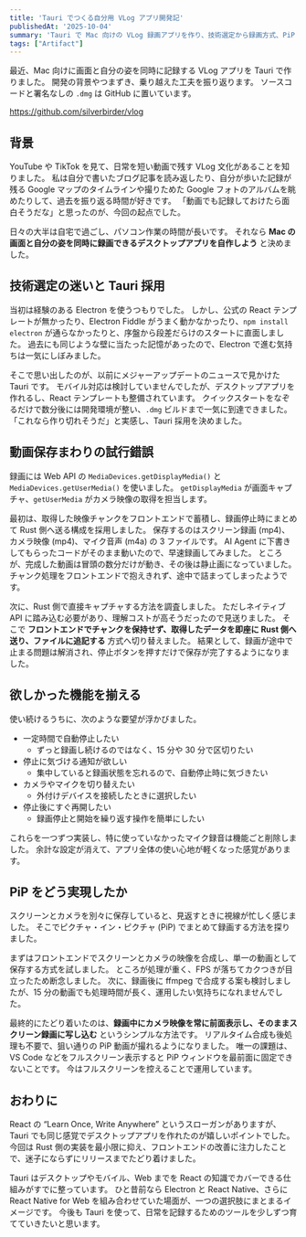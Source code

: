 ```yaml
---
title: 'Tauri でつくる自分用 VLog アプリ開発記'
publishedAt: '2025-10-04'
summary: 'Tauri で Mac 向けの VLog 録画アプリを作り、技術選定から録画方式、PiP 実装までの試行錯誤を整理しました。ソースコードや配布ファイルも紹介します。'
tags: ["Artifact"]
---
```


最近、Mac 向けに画面と自分の姿を同時に記録する VLog アプリを Tauri で作りました。
開発の背景やつまずき、乗り越えた工夫を振り返ります。
ソースコードと署名なしの `.dmg` は GitHub に置いています。

https://github.com/silverbirder/vlog

## 背景

YouTube や TikTok を見て、日常を短い動画で残す VLog 文化があることを知りました。
私は自分で書いたブログ記事を読み返したり、自分が歩いた記録が残る Google マップのタイムラインや撮りためた Google フォトのアルバムを眺めたりして、過去を振り返る時間が好きです。
「動画でも記録しておけたら面白そうだな」と思ったのが、今回の起点でした。

日々の大半は自宅で過ごし、パソコン作業の時間が長いです。
それなら **Mac の画面と自分の姿を同時に録画できるデスクトップアプリを自作しよう** と決めました。

## 技術選定の迷いと Tauri 採用

当初は経験のある Electron を使うつもりでした。
しかし、公式の React テンプレートが無かったり、Electron Fiddle がうまく動かなかったり、`npm install electron` が通らなかったりと、序盤から段差だらけのスタートに直面しました。
過去にも同じような壁に当たった記憶があったので、Electron で進む気持ちは一気にしぼみました。

そこで思い出したのが、以前にメジャーアップデートのニュースで見かけた Tauri です。
モバイル対応は検討していませんでしたが、デスクトップアプリを作れるし、React テンプレートも整備されています。
クイックスタートをなぞるだけで数分後には開発環境が整い、`.dmg` ビルドまで一気に到達できました。
「これなら作り切れそうだ」と実感し、Tauri 採用を決めました。

## 動画保存まわりの試行錯誤

録画には Web API の `MediaDevices.getDisplayMedia()` と `MediaDevices.getUserMedia()` を使いました。
`getDisplayMedia` が画面キャプチャ、`getUserMedia` がカメラ映像の取得を担当します。

最初は、取得した映像チャンクをフロントエンドで蓄積し、録画停止時にまとめて Rust 側へ送る構成を採用しました。
保存するのはスクリーン録画 (mp4)、カメラ映像 (mp4)、マイク音声 (m4a) の 3 ファイルです。
AI Agent に下書きしてもらったコードがそのまま動いたので、早速録画してみました。
ところが、完成した動画は冒頭の数分だけが動き、その後は静止画になっていました。
チャンク処理をフロントエンドで抱えきれず、途中で詰まってしまったようです。

次に、Rust 側で直接キャプチャする方法を調査しました。
ただしネイティブ API に踏み込む必要があり、理解コストが高そうだったので見送りました。
そこで **フロントエンドでチャンクを保持せず、取得したデータを即座に Rust 側へ送り、ファイルに追記する** 方式へ切り替えました。
結果として、録画が途中で止まる問題は解消され、停止ボタンを押すだけで保存が完了するようになりました。

## 欲しかった機能を揃える

使い続けるうちに、次のような要望が浮かびました。

- 一定時間で自動停止したい
  - ずっと録画し続けるのではなく、15 分や 30 分で区切りたい
- 停止に気づける通知が欲しい
  - 集中していると録画状態を忘れるので、自動停止時に気づきたい
- カメラやマイクを切り替えたい
  - 外付けデバイスを接続したときに選択したい
- 停止後にすぐ再開したい
  - 録画停止と開始を繰り返す操作を簡単にしたい

これらを一つずつ実装し、特に使っていなかったマイク録音は機能ごと削除しました。
余計な設定が消えて、アプリ全体の使い心地が軽くなった感覚があります。

## PiP をどう実現したか

スクリーンとカメラを別々に保存していると、見返すときに視線が忙しく感じました。
そこでピクチャ・イン・ピクチャ (PiP) でまとめて録画する方法を探りました。

まずはフロントエンドでスクリーンとカメラの映像を合成し、単一の動画として保存する方式を試しました。
ところが処理が重く、FPS が落ちてカクつきが目立ったため断念しました。
次に、録画後に ffmpeg で合成する案も検討しましたが、15 分の動画でも処理時間が長く、運用したい気持ちになれませんでした。

最終的にたどり着いたのは、**録画中にカメラ映像を常に前面表示し、そのままスクリーン録画に写し込む** というシンプルな方法です。
リアルタイム合成も後処理も不要で、狙い通りの PiP 動画が撮れるようになりました。
唯一の課題は、VS Code などをフルスクリーン表示すると PiP ウィンドウを最前面に固定できないことです。
今はフルスクリーンを控えることで運用しています。

## おわりに

React の “Learn Once, Write Anywhere” というスローガンがありますが、Tauri でも同じ感覚でデスクトップアプリを作れたのが嬉しいポイントでした。
今回は Rust 側の実装を最小限に抑え、フロントエンドの改善に注力したことで、迷子にならずにリリースまでたどり着けました。

Tauri はデスクトップやモバイル、Web までを React の知識でカバーできる仕組みがすでに整っています。
ひと昔前なら Electron と React Native、さらに React Native for Web を組み合わせていた場面が、一つの選択肢にまとまるイメージです。
今後も Tauri を使って、日常を記録するためのツールを少しずつ育てていきたいと思います。
